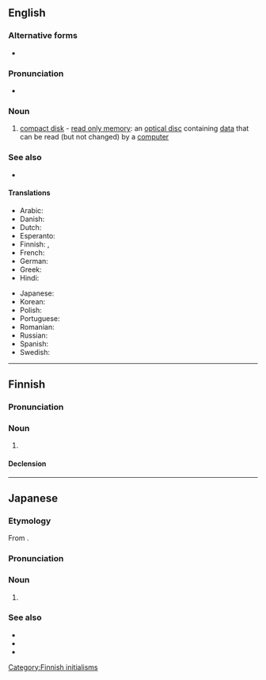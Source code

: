 {{also|cd-rom}}
==English==

===Alternative forms===
* {{l|en|CD ROM}}

===Pronunciation===
* {{IPA|en|/siː.diːˈɹɒm/}}

===Noun===
{{en-noun|head=[[CD]]-[[ROM]]}}

# [[compact disk]] - [[read only memory]]: an [[optical disc]] containing [[data]] that can be read (but not changed) by a [[computer]]

===See also===
* {{projectlink|wikipedia}}

====Translations====
{{trans-top|CD-ROM}}
* Arabic: {{t-needed|ar}}
* Danish: {{t-needed|da}}
* Dutch: {{t+|nl|cd-rom|m}}
* Esperanto: {{t|eo|KD-NLM}}
* Finnish: {{t|fi|CD-ROM-levy}}, {{t|fi|CD-ROM}}
* French: {{t+|fr|cédérom|m}}
* German: {{t-needed|de}}
* Greek: {{t-needed|el}}
* Hindi: {{t-needed|hi}}
{{trans-mid}}
* Japanese: {{t-needed|ja}}
* Korean: {{t-needed|ko}}
* Polish: {{t-needed|pl}}
* Portuguese: {{t-needed|pt}}
* Romanian: {{t|ro|CD-ROM}}
* Russian: {{t-needed|ru}}
* Spanish: {{t|es|cederrón|m}}
* Swedish: {{t|sv|CD-ROM|c}}
{{trans-bottom}}

----

==Finnish==

===Pronunciation===
{{fi-pronunciation|see-dee-rom(i)}}

===Noun===
{{fi-noun}}

# {{l|en|CD-ROM}}

====Declension====
{{fi-decl-risti|CD-ROM|||a|i=0}}

[[Category:Finnish initialisms]]

----

==Japanese==
{{swp|lang=ja}}

===Etymology===
From {{bor|ja|en|CD-ROM|sort=しいでぃいろむ}}.

===Pronunciation===
{{ja-pron|シーディー ロム|acc=5}}

===Noun===
{{ja-noun|シーディー-ロム}}

# {{lb|ja|computing|sort=しいでぃいろむ}} {{l|en|CD-ROM}}

===See also===
* {{ja-r|CD|シーディー}}
* {{ja-r|ROM|ロム}}
* {{ja-l|DVD-ROM||dībuidī-romu}}